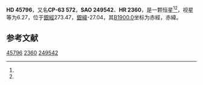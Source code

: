 {{Starbox begin
| name = HD 45796
}}
{{Starbox observe
| epoch = [[J2000.0|J2000.0]]
| constell = {{星座名待查}}<ref name=SIMBAD>{{cite web
 | url=http://simbad.u-strasbg.fr/simbad/sim-id?Ident=HR+2360
 | title =Pulsating variable Star
 | publisher=Centre de Données astronomiques de Strasbourg
 | work=SIMBAD
 | accessdate=2012-07-13}}</ref><ref name=DATA>{{cite web
 | url=http://vizier.u-strasbg.fr/viz-bin/VizieR-5?-out.add=.&-source=5050&-corr=PK=HR&-out.max=9999&HR=2360
 | title=VizieR Detailed Page
 | accessdate=2012-07-13
 | archive-date=2016-03-05
 | archive-url=https://web.archive.org/web/20160305032847/http://vizier.u-strasbg.fr/viz-bin/VizieR-5?-out.add=.&-source=5050&-corr=PK=HR&-out.max=9999&HR=2360
 | dead-url=no
 }}</ref>
| 星官 = 
| ra = {{RA|6|24|55.6}}<ref name=SIMBAD /><ref name=DATA />
| dec = {{DEC|-63|49|40}}<ref name=SIMBAD /><ref name=DATA />
| appmag_v = 6.27<ref name=SIMBAD /><ref name=DATA />
}}
{{Starbox character
| class = B6V<ref name=SIMBAD /><ref name=DATA />
| b-v = -0.13<ref name=SIMBAD /><ref name=DATA />
| u-b = -0.45<ref name=SIMBAD /><ref name=DATA />
| r-i = <ref name=SIMBAD /><ref name=DATA />
| variable = 
}}
{{Starbox astrometry
| radial_v = -0.45
| prop_mo_ra = -1
| parallax = 
| p_error = 
}}
{{Starbox catalog
| names =CP-63 572，[[SAO星表|SAO]] 249542，[[HD星表|HD]] 45796，[[HR星表|HR]] 2360}}
{{Starbox reference |Simbad=HR+2360}}
{{Starbox end}}

'''HD 45796'''，又名'''CP-63 572'''，'''SAO 249542'''、'''HR 2360'''，是一颗恒星<ref name=SIMBAD /><ref name=DATA />，视星等为6.27，位于[[銀道座標系|銀經]]273.47，[[銀道座標系|銀緯]]-27.04，其[[B1900.0|B1900.0]]坐标为赤經{{RA|6|24|18.5}}，赤緯{{DEC|-63|-27.04|8}}。

== 参考文献 ==
{{reflist}}

{{star-stub}}

[[Category:HD和HDE天體|45796]]
[[Category:HR天體|2360]]
[[Category:SAO天體|249542]]
